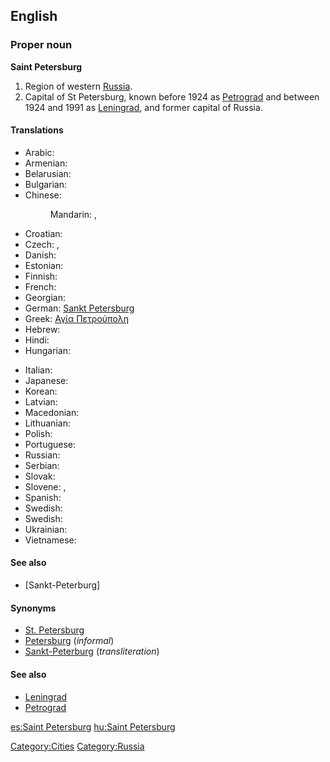 ==English==
{{wikipedia}}

===Proper noun===
'''Saint Petersburg'''

# Region of western [[Russia]].
# Capital of St Petersburg, known before 1924 as [[Petrograd]] and between 1924 and 1991 as [[Leningrad]], and former capital of Russia.

====Translations====
{{trans-top|city}}
* Arabic: {{t|ar|سانت بطرسبرغ|m|tr=sant buTrusburgh|sc=Arab}}
* Armenian: {{t-|hy|Սանկտ Պետերբուրգ|tr=Sankt Peterburg|sc=Armn|xs=Armenian}}
* Belarusian: {{t|be|Санкт-Пецярбург|m|tr=Sankt-Pecjarbúrh|sc=Cyrl}}
* Bulgarian: {{t|bg|Санкт Петербург|m|tr=Sankt-Peterburg|sc=Cyrl}}
* Chinese:
*: Mandarin: {{t|zh|聖彼得堡|sc=Hani}},  {{t|zh|圣彼得堡|tr=Shèng-Bǐdebǎo|sc=Hani}}
* Croatian: {{t|hr|Sankt Peterburg|m}}
* Czech: {{t|cs|Sankt Petěrburg|m}},  {{t|cs|Petrohrad|m}}
* Danish: {{t|da|Sankt Petersborg}}
* Estonian: {{t-|et|Peterburi}}
* Finnish: {{t+|fi|Pietari}}
* French: {{t-|fr|Saint-Pétersbourg}}
* Georgian: {{t|ka|სანქტ-პეტერბურგი|tr=Sank't-Peterburgi|xs=Georgian}}
* German: [[Sankt Petersburg]]
* Greek: [[Αγία Πετρούπολη]]
* Hebrew: {{t|he|סנט פטרסבורג|sc=Hebr}}
* Hindi: {{t|hi|सेंट पीटर्सबर्ग|sc=Deva}}
* Hungarian: {{t+|hu|Szentpétervár}}
{{trans-mid}}
* Italian: {{t|it|San Pietroburgo|m}}
* Japanese: {{t|ja|サンクトペテルブルク|tr=Sankuto-Peteruburuku|sc=Jpan}}
* Korean: {{t|ko|상트 페테르부르크|sc=Kore}}
* Latvian: {{t|lv|Sanktpēterburga|f|xs=Latvian}}
* Macedonian: {{t+|mk|Санкт Петербург|m|tr=Sankt Péterburg|sc=Cyrl|xs=Macedonian}}
* Lithuanian: {{t|lt|Sankt Peterburgas|m|xs=Lithuanian}}
* Polish: {{t|pl|Petersburg|m}}
* Portuguese: {{t|pt|São Petersburgo|m}}
* Russian: {{t+|ru|Санкт-Петербург|m|tr=Sankt-Peterbúrg|sc=Cyrl}}
* Serbian: {{t|sr|Санкт Петербург|m|tr=Sankt Peterburg|sc=Cyrl}}
* Slovak: {{t|sk|Sankt Peterburg|m}}
* Slovene: {{t|sl|Sankt Peterburg|m}},  {{t|sl|Sankt Peterburg|m}}
* Spanish: {{t|es|San Petersburgo|m}}
* Swedish: {{t|sv|Sankt Petersburg}}
* Swedish: {{t|sv|Sankt Petersburg}}
* Ukrainian: {{t|uk|Санкт-Петербург|m|tr=Sankt-Peterbúrh|sc=Cyrl}}
* Vietnamese: {{t-|vi|Sankt-Peterburg|xs=Vietnamese}}
{{trans-bottom}}

====See also====
* [Sankt-Peterburg]

====Synonyms====
* [[St. Petersburg]]
* [[Petersburg]] (''informal'')
* [[Sankt-Peterburg]] (''transliteration'')

====See also====
* [[Leningrad]]
* [[Petrograd]]

[[Category:Cities]]
[[Category:Russia]]

[[es:Saint Petersburg]]
[[hu:Saint Petersburg]]
